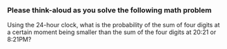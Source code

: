 ### Please think-aloud as you solve the following math problem

Using the 24-hour clock, what is the probability of the sum of four digits at a certain moment being smaller than the sum of the four digits at 20:21 or 8:21PM?
